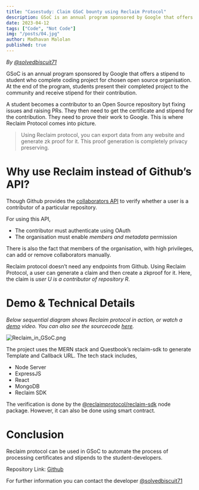 ---
title: "Casestudy: Claim GSoC bounty using Reclaim Protocol"
description: GSoC is an annual program sponsored by Google that offers a stipend to student who complete coding project for chosen open source organisation.
date: 2023-04-12
tags: ["Code", "Not Code"]
img: "/posts/04.jpg"
author: Madhavan Malolan
published: true
---

_By [@solvedbiscuit71](https://twitter.com/@solvedbiscuit71)_

GSoC is an annual program sponsored by Google that offers a stipend to student who complete coding project for chosen open source organisation. At the end of the program, students present their completed project to the community and receive stipend for their contribution.

A student becomes a contributor to an Open Source repository byt fixing issues and raising PRs. They then need to get the certificate and stipend for the contribution. They need to prove their work to Google. This is where Reclaim Protocol comes into picture.

> Using Reclaim protocol, you can export data from any website and generate zk proof for it. This proof generation is completely privacy preserving.

# Why use Reclaim instead of Github’s API?

Though Github provides the [collaborators API](https://docs.github.com/en/rest/collaborators/collaborators?apiVersion=2022-11-28) to verify whether a user is a contributor of a particular repository.

For using this API,

- The contributor must authenticate using OAuth
- The organisation must enable _members and metadata_ permission

There is also the fact that members of the organisation, with high privileges, can add or remove collaborators manually.

Reclaim protocol doesn’t need any endpoints from Github. Using Reclaim Protocol, a user can generate a claim and then create a zkproof for it. Here, the claim is _user U is a contributor of repository R_.

# Demo & Technical Details

_Below sequential diagram shows Reclaim protocol in action, or watch a [demo](https://blog.reclaimprotocol.org/videos/usecase-gsoc-demo.mp4) video. You can also see the sourcecode [here](https://github.com/solvedbiscuit71/reclaim-gsoc)._

![Reclaim_in_GSoC.png](https://blog.reclaimprotocol.org/images/usecase-gsoc-seq.png)

The project uses the MERN stack and Questbook’s reclaim-sdk to generate Template and Callback URL. The tech stack includes,

- Node Server
- ExpressJS
- React
- MongoDB
- Reclaim SDK

The verification is done by the [@reclaimprotocol/reclaim-sdk](https://www.npmjs.com/package/@reclaimprotocol/reclaim-sdk) node package. However, it can also be done using smart contract.

# Conclusion

Reclaim protocol can be used in GSoC to automate the process of processing certificates and stipends to the student-developers.

Repository Link: [Github](https://github.com/solvedbiscuit71/reclaim-gsoc)

For further information you can contact the developer [@solvedbiscuit71](https://twitter.com/solvedbiscuit71)

